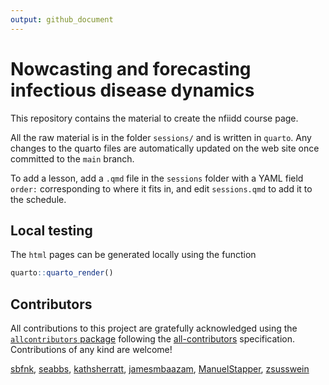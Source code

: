 ```yaml
---
output: github_document
---
```


# Nowcasting and forecasting infectious disease dynamics

This repository contains the material to create the nfiidd course page.

All the raw material is in the folder `sessions/` and is written in
`quarto`. Any changes to the quarto files are automatically
updated on the web site once committed to the `main` branch.

To add a lesson, add a `.qmd` file in the `sessions` folder with a YAML field `order:` corresponding to where it fits in, and edit `sessions.qmd` to add it to the schedule.

## Local testing

The `html` pages can be generated locally using the function

```r
quarto::quarto_render()
```

## Contributors









<!-- ALL-CONTRIBUTORS-LIST:START - Do not remove or modify this section -->
<!-- prettier-ignore-start -->
<!-- markdownlint-disable -->

All contributions to this project are gratefully acknowledged using the [`allcontributors` package](https://github.com/ropenscilabs/allcontributors) following the [all-contributors](https://allcontributors.org) specification. Contributions of any kind are welcome!


<a href="https://github.com/jamesmbaazam/nfidd/commits?author=sbfnk">sbfnk</a>, 
<a href="https://github.com/jamesmbaazam/nfidd/commits?author=seabbs">seabbs</a>, 
<a href="https://github.com/jamesmbaazam/nfidd/commits?author=kathsherratt">kathsherratt</a>, 
<a href="https://github.com/jamesmbaazam/nfidd/commits?author=jamesmbaazam">jamesmbaazam</a>, 
<a href="https://github.com/jamesmbaazam/nfidd/commits?author=ManuelStapper">ManuelStapper</a>, 
<a href="https://github.com/jamesmbaazam/nfidd/commits?author=zsusswein">zsusswein</a>


<!-- markdownlint-enable -->
<!-- prettier-ignore-end -->
<!-- ALL-CONTRIBUTORS-LIST:END -->










